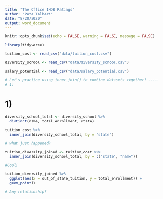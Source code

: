 ```yaml
---
title: "The Office IMDB Ratings"
author: "Pete Talbert"
date: "8/20/2020"
output: word_document
---
```


```r
knitr::opts_chunk$set(echo = FALSE, warning = FALSE, message = FALSE)

library(tidyverse)

tuition_cost <- read_csv("data/tuition_cost.csv")

diversity_school <- read_csv("data/diversity_school.csv")

salary_potential <- read_csv("data/salary_potential.csv")


```

```r
# Let's practice using inner_join() to combine datasets together! -----------------------------------
# 1) 
```

# 1)

```r
diversity_school_total <- diversity_school %>% 
  distinct(name, total_enrollment, state)
```

```r
tuition_cost %>% 
  inner_join(diversity_school_total, by = "state")

# what just happened?
```

```r
tuition_diversity_joined <- tuition_cost %>% 
  inner_join(diversity_school_total, by = c("state", "name"))

#Cool!
```

```r
tuition_diversity_joined %>% 
  ggplot(aes(x = out_of_state_tuition, y = total_enrollment)) +
  geom_point()

# Any relationship?
```











